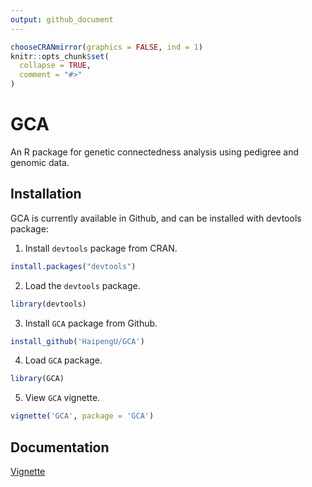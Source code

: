 ```yaml
---
output: github_document
---
```


<!-- README.md is generated from README.Rmd. Please edit README.Rmd (this file) -->

```r
chooseCRANmirror(graphics = FALSE, ind = 1)
knitr::opts_chunk$set(
  collapse = TRUE,
  comment = "#>"
)
```

# GCA
An R package for genetic connectedness analysis using pedigree and genomic data. 

## Installation
GCA is currently available in Github, and can be installed with devtools package: 

1. Install `devtools` package from CRAN. 
```r
install.packages("devtools")
```

2. Load the `devtools` package.
```r
library(devtools)
```

3. Install `GCA` package from Github.
```r
install_github('HaipengU/GCA')
```

4. Load `GCA` package. 
```r
library(GCA)
```

5. View `GCA` vignette.
```r
vignette('GCA', package = 'GCA')
```

## Documentation

[Vignette](https://haipengu.github.io/Rmd/Vignette.html)
